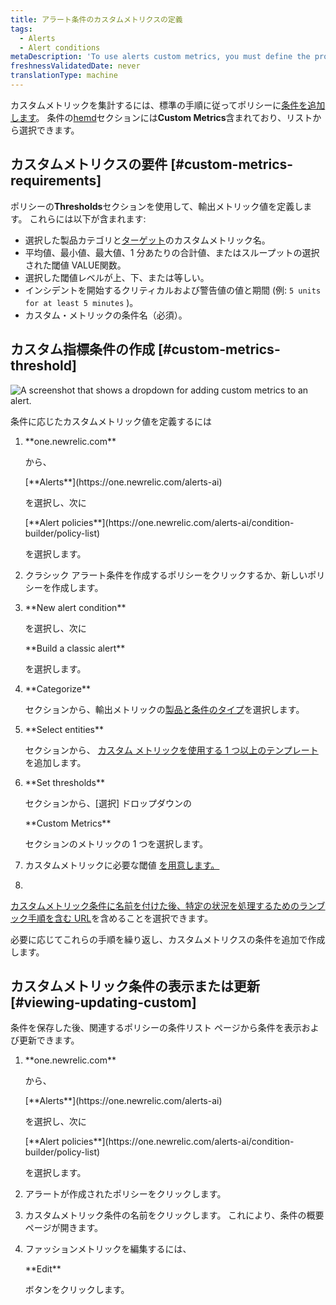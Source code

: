 ```yaml
---
title: アラート条件のカスタムメトリクスの定義
tags:
  - Alerts
  - Alert conditions
metaDescription: 'To use alerts custom metrics, you must define the product and entity, select the exact custom metric name, and define the thresholds.'
freshnessValidatedDate: never
translationType: machine
---
```


カスタムメトリックを集計するには、標準の手順に従ってポリシーに[条件を追加します](/docs/alerts-applied-intelligence/new-relic-alerts/alert-conditions/create-alert-conditions)。 条件の[hemd](/docs/alerts-applied-intelligence/new-relic-alerts/advanced-alerts/advanced-techniques/set-thresholds-alert-condition)セクションには<DNT>**Custom Metrics**</DNT>含まれており、リストから選択できます。

## カスタムメトリクスの要件 [#custom-metrics-requirements]

ポリシーの<DNT>**Thresholds**</DNT>セクションを使用して、輸出メトリック値を定義します。 これらには以下が含まれます:

* 選択した製品カテゴリと[ターゲット](/docs/alerts/new-relic-alerts-beta/configuring-alert-policies/select-product-targets-alert-condition)のカスタムメトリック名。
* 平均値、最小値、最大値、1 分あたりの合計値、またはスループットの選択された閾値 VALUE関数。
* 選択した閾値レベルが上、下、または等しい。
* インシデントを開始するクリティカルおよび警告値の値と期間 (例: `5 units for at least 5 minutes` )。
* カスタム・メトリックの条件名（必須）。

## カスタム指標条件の作成 [#custom-metrics-threshold]

<img
  title="Set custom metrics on your alerts"
  alt="A screenshot that shows a dropdown for adding custom metrics to an alert."
  src="/images/alerts_screenshot-crop_custom-metrics.webp"
/>

条件に応じたカスタムメトリック値を定義するには

1. <DNT>
     **one.newrelic.com**
   </DNT>

   から、

   <DNT>
     [**Alerts**](https://one.newrelic.com/alerts-ai)
   </DNT>

   を選択し、次に

   <DNT>
     [**Alert policies**](https://one.newrelic.com/alerts-ai/condition-builder/policy-list)
   </DNT>

   を選択します。

2. クラシック アラート条件を作成するポリシーをクリックするか、新しいポリシーを作成します。

3. <DNT>
     **New alert condition**
   </DNT>

   を選択し、次に

   <DNT>
     **Build a classic alert**
   </DNT>

   を選択します。

4. <DNT>
     **Categorize**
   </DNT>

   セクションから、輸出メトリックの[製品と条件のタイプ](/docs/alerts-applied-intelligence/new-relic-alerts/alert-conditions/create-alert-conditions)を選択します。

5. <DNT>
     **Select entities**
   </DNT>

   セクションから、 [カスタム メトリックを使用する 1 つ以上のテンプレート](/docs/alerts/new-relic-alerts-beta/configuring-alert-policies/select-product-targets-alert-condition)を追加します。

6. <DNT>
     **Set thresholds**
   </DNT>

   セクションから、\[選択] ドロップダウンの

   <DNT>
     **Custom Metrics**
   </DNT>

   セクションのメトリックの 1 つを選択します。

7. カスタムメトリックに必要な閾値 [を用意します。](#custom-metrics-requirements)

8. [](#custom-metrics-requirements)

[](#custom-metrics-requirements)

[カスタムメトリック条件に名前を付けた後、特定の状況を処理するための](#custom-metrics-requirements)[ランブック手順を含む URL](/docs/alerts-applied-intelligence/new-relic-alerts/advanced-alerts/understand-technical-concepts/provide-runbook-instructions-alert-activity)を含めることを選択できます。

必要に応じてこれらの手順を繰り返し、カスタムメトリクスの条件を追加で作成します。

## カスタムメトリック条件の表示または更新 [#viewing-updating-custom]

条件を保存した後、関連するポリシーの条件リスト ページから条件を表示および更新できます。

1. <DNT>
     **one.newrelic.com**
   </DNT>

   から、

   <DNT>
     [**Alerts**](https://one.newrelic.com/alerts-ai)
   </DNT>

   を選択し、次に

   <DNT>
     [**Alert policies**](https://one.newrelic.com/alerts-ai/condition-builder/policy-list)
   </DNT>

   を選択します。

2. アラートが作成されたポリシーをクリックします。

3. カスタムメトリック条件の名前をクリックします。 これにより、条件の概要ページが開きます。

4. ファッションメトリックを編集するには、

   <DNT>
     **Edit**
   </DNT>

   ボタンをクリックします。
